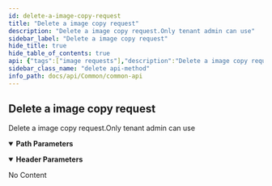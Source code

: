 ```yaml
---
id: delete-a-image-copy-request
title: "Delete a image copy request"
description: "Delete a image copy request.Only tenant admin can use"
sidebar_label: "Delete a image copy request"
hide_title: true
hide_table_of_contents: true
api: {"tags":["image requests"],"description":"Delete a image copy request.Only tenant admin can use","parameters":[{"name":"image_request_id","in":"path","description":"image request ID","required":true,"schema":{"type":"integer","format":"int32"}},{"name":"x-api-host","in":"header","description":"Authentication Required Parameters","required":true,"schema":{"type":"string","default":"goc"}}],"responses":{"204":{"description":"No Content","content":{}}},"method":"delete","path":"/image_requests/{image_request_id}/","servers":[{"url":"{apigateway}/api/v3/","variables":{"apigateway":{"default":"https://apigateway.twcc.ai"}}}],"security":[{"ApiKeyAuth":[]}],"securitySchemes":{"ApiKeyAuth":{"type":"apiKey","in":"header","name":"x-api-key"}},"info":{"version":"1.2.1","title":"Common API","description":"This is Common API.\n"},"postman":{"name":"Delete a image copy request","description":{"content":"Delete a image copy request.Only tenant admin can use","type":"text/plain"},"url":{"path":["image_requests",":image_request_id",""],"host":["{{baseUrl}}"],"query":[],"variable":[{"disabled":false,"description":{"content":"(Required) image request ID","type":"text/plain"},"type":"any","value":"","key":"image_request_id"}]},"header":[{"disabled":false,"description":{"content":"(Required) Authentication Required Parameters","type":"text/plain"},"key":"x-api-host","value":""}],"method":"DELETE"}}
sidebar_class_name: "delete api-method"
info_path: docs/api/Common/common-api
---
```



## Delete a image copy request



Delete a image copy request.Only tenant admin can use

<details style={{"marginBottom":"1rem"}} data-collapsed={false} open={true}><summary style={{}}><strong>Path Parameters</strong></summary><div><ul><ParamsItem className={"paramsItem"} param={{"name":"image_request_id","in":"path","description":"image request ID","required":true,"schema":{"type":"integer","format":"int32"}}}></ParamsItem></ul></div></details><details style={{"marginBottom":"1rem"}} data-collapsed={false} open={true}><summary style={{}}><strong>Header Parameters</strong></summary><div><ul><ParamsItem className={"paramsItem"} param={{"name":"x-api-host","in":"header","description":"Authentication Required Parameters","required":true,"schema":{"type":"string","default":"goc"}}}></ParamsItem></ul></div></details><div><ApiTabs><TabItem label={"204"} value={"204"}><div>

No Content

</div><div></div></TabItem></ApiTabs></div>
      